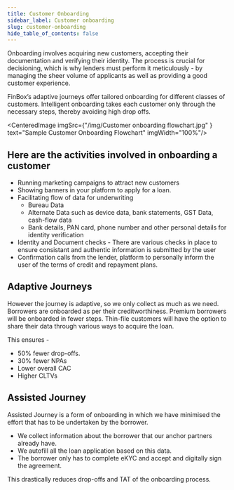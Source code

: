 ```yaml
---
title: Customer Onboarding
sidebar_label: Customer onboarding
slug: customer-onboarding
hide_table_of_contents: false
---
```




Onboarding involves acquiring new customers, accepting their documentation and verifying their identity. The process is crucial for decisioning, which is why lenders must perform it meticulously - by managing the sheer volume of applicants as well as providing a good customer experience.

FinBox’s adaptive journeys offer tailored onboarding for different classes of customers. Intelligent onboarding takes each customer only through the necessary steps, thereby avoiding high drop offs.

<CenteredImage  imgSrc={"/img/Customer onboarding flowchart.jpg" } text="Sample Customer Onboarding Flowchart" imgWidth="100%"/>

## Here are the activities involved in onboarding a customer

* Running marketing campaigns to attract new customers
* Showing banners in your platform to apply for a loan.
* Facilitating flow of data for underwriting   
    * Bureau Data
    * Alternate Data such as device data, bank statements, GST Data, cash-flow data
    * Bank details, PAN card, phone number and other personal details for identity verification
* Identity and Document checks - There are various checks in place to ensure consistant and authentic information is submitted by the user
* Confirmation calls from the lender, platform to personally inform the user of the terms of credit and repayment plans.


## Adaptive Journeys
However the journey is adaptive, so we only collect as much as we need. Borrowers are onboarded as per their creditworthiness. 
Premium borrowers will be onboarded in fewer steps. 
Thin-file customers will have the option to share their data through various ways to acquire the loan.

This ensures -
* 50% fewer drop-offs.
* 30% fewer NPAs
* Lower overall CAC
* Higher CLTVs



## Assisted Journey

Assisted Journey is a form of onboarding in which we have minimised the effort that has to be undertaken by the borrower.

* We collect information about the borrower that our anchor partners already have.
* We autofill all the loan application based on this data.
* The borrower only has to complete eKYC and accept and digitally sign the agreement.

This drastically reduces drop-offs and TAT of the onboarding process.





